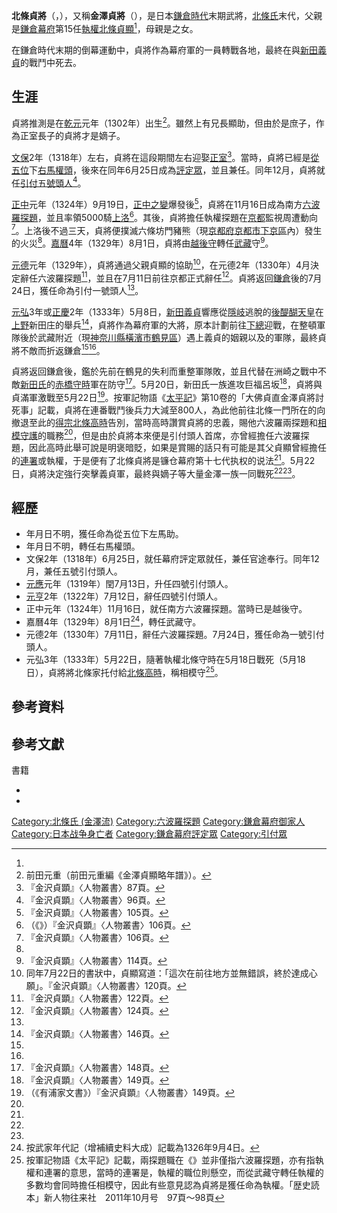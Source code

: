 {{日本武士
|名稱= 北條 貞將
|圖片名稱=Hōjō_Sadayuki.jpg 
|圖片大小= 
|圖片說明= 
|時代= [[鎌倉時代|鎌倉時代]]末期
|出生日期= [[乾元_(後二條天皇)|乾元]]元年（1302年）
|出生地點= 
|逝世日期=  [[元弘|元弘]]3年或[[正慶|正慶]]2年5月22日<ref name="鎌倉・室町p539">安田元久 編『鎌倉・室町人名事典コンパクト版』新人物往来社、1990年、p.539</ref>（1333年7月4日）
|逝世地點= 
|假名= {{lang|ja|ほうじょう さだゆき}}<br>{{lang|ja|ほうじょう さだまさ}}
|羅馬字=Hōjō Sadayuki<br>Hōjō Sadamasa
|幼名= 
|改名= 
|别名= 金澤貞將
|諡号= 
|神号= 
|戒名= 
|洗禮名= 
|墓所=   [[橫濱市|橫濱市]][[金澤區|金澤區]]的{{Link-ja|稱名寺 (橫濱市)|称名寺 (横浜市)|稱名寺}}<ref name="鎌倉・室町p539"/>
|朝廷官位=  [[從五位|從五位]]下[[馬寮|左馬助]]、[[馬寮|右馬權頭]]、[[越後國|越後]]守和[[武藏國|武藏]]守
|幕府職位= [[鎌倉幕府|鎌倉幕府]][[評定眾|評定眾]]、[[引付眾|引付頭人]]、南方[[六波羅探題|六波羅探題]]
|主君= [[守邦親王|守邦親王]]
|藩= 
|氏族= [[北條氏|北條氏]]（{{Link-ja|北條氏 (金澤流)|北条氏 (金沢流)|金澤流}}）
|父母= 父：[[北條貞顯|北條貞顯]]<br>母：{{Link-ja|北條時村 (政村流)|北条時村 (政村流)|北條時村}}之女
|養父= 
|養母= 
|兄弟= 顯助<br>顯惠<br>{{Link-ja|北條貞冬|北条貞冬}}<br>北條貞匡<br>北條貞高<br>北條貞助<br>道顯
|姐妹= 
|正室=
|側室= 
|嗣子={{Link-ja|北條忠時 (金澤流)|北条忠時 (金沢流)|北條忠時}}<br>{{Link-ja|北條淳時|北条淳時}}
|嗣女= 
|養子= 
|養女= 
}}
'''北條貞將'''（{{jpn|j=北条貞将|hg=ほうじょう さだゆき/ほうじょう さだまさ<ref name="鎌倉・室町p539"/>|rm=Hōjō Sadayuki/Hōjō Sadamasa}}，{{bd|1302年||1333年|7月4日|catIdx=Hōjō Sadayuki}}），又稱'''金澤貞將'''（{{jpn|j=金沢貞将|hg=かねさわ さだゆき|rm=Kanesawa Sadayuki}}），是日本[[鎌倉時代|鎌倉時代]]末期武將，[[北條氏|北條氏]]{{Link-ja|北條氏 (金澤流)|北条氏 (金沢流)|金澤流}}末代，父親是[[鎌倉幕府|鎌倉幕府]]第15任[[執權|執權]][[北條貞顯|北條貞顯]]<ref name="鎌倉・室町p539"/>，母親是{{Link-ja|北條時村 (政村流)|北条時村 (政村流)|北條時村}}之女。

在鎌倉時代末期的倒幕運動中，貞將作為幕府軍的一員轉戰各地，最終在與[[新田義貞|新田義貞]]的戰鬥中死去。

== 生涯 ==
貞將推測是在[[乾元_(後二條天皇)|乾元]]元年（1302年）出生<ref>前田元重（前田元重編《金澤貞顯略年譜》）。</ref>。雖然上有兄長顯助，但由於是庶子，作為正室長子的貞將才是嫡子。

[[文保|文保]]2年（1318年）左右，貞將在這段期間左右迎娶[[正室|正室]]<ref>『金沢貞顕』〈人物叢書〉87頁。</ref>。當時，貞將已經是[[從五位|從五位]]下[[馬寮|右馬權頭]]，後來在同年6月25日成為[[評定眾|評定眾]]，並且兼任{{Link-ja|官途奉行|官途奉行}}。同年12月，貞將就任[[引付眾|引付五號頭人]]<ref>『金沢貞顕』〈人物叢書〉96頁。</ref>。

[[正中|正中]]元年（1324年）9月19日，[[正中之變|正中之變]]爆發後<ref>『金沢貞顕』〈人物叢書〉105頁。</ref>，貞將在11月16日成為南方[[六波羅探題|六波羅探題]]，並且率領5000騎[[上洛|上洛]]<ref>（《{{Link-ja|花園天皇宸記|花園天皇宸記}}》）『金沢貞顕』〈人物叢書〉106頁。</ref>。其後，貞將擔任執權探題在[[京都|京都]]監視周遭動向<ref name="『金沢貞顕』〈人物叢書〉106頁。">『金沢貞顕』〈人物叢書〉106頁。</ref>。上洛後不過三天，貞將便撲滅六條坊門豬熊（現[[京都府|京都府]][[京都市|京都市]][[下京區|下京區]]內）發生的火災<ref name="『金沢貞顕』〈人物叢書〉106頁。"/>。[[嘉曆|嘉曆]]4年（1329年）8月1日，貞將由[[越後國|越後守]]轉任[[武藏國|武藏]]守<ref>『金沢貞顕』〈人物叢書〉114頁。</ref>。

[[元德|元德]]元年（1329年），貞將通過父親貞顯的協助<ref>同年7月22日的書狀中，貞顯寫道：「這次在前往地方並無錯誤，終於達成心願」。『金沢貞顕』〈人物叢書〉120頁。</ref>，在元德2年（1330年）4月決定辭任六波羅探題<ref>『金沢貞顕』〈人物叢書〉122頁。</ref>，並且在7月11日前往京都正式辭任<ref name="『金沢貞顕』〈人物叢書〉124頁。">『金沢貞顕』〈人物叢書〉124頁。</ref>。貞將返回[[鎌倉|鎌倉]]後的7月24日，獲任命為引付一號頭人<ref name="『金沢貞顕』〈人物叢書〉124頁。"/>。

[[元弘|元弘]]3年或[[正慶|正慶]]2年（1333年）5月8日，[[新田義貞|新田義貞]]響應從[[隱岐國|隱岐]]逃脫的[[後醍醐天皇|後醍醐天皇]]在[[上野國|上野]]新田庄的{{Link-ja|生品神社|生品神社}}舉兵<ref name="『金沢貞顕』〈人物叢書〉146頁。">『金沢貞顕』〈人物叢書〉146頁。</ref>，貞將作為幕府軍的大將，原本計劃前往[[下總國|下總]]{{Link-ja|下河邊莊|下河辺荘}}迎戰，在{{Link-ja|六浦|六浦|六浦庄}}整頓軍隊後於武藏{{Link-ja|鶴見川|鶴見川}}附近（現[[神奈川縣|神奈川縣]][[橫濱市|橫濱市]][[鶴見區_(橫濱市)|鶴見區]]）遇上義貞的姻親{{Link-ja|千葉貞胤|千葉貞胤}}以及{{Link-ja|小山秀朝|小山秀朝}}的軍隊，最終貞將不敵而折返鎌倉<ref name="鎌倉・室町p539"/><ref name="『金沢貞顕』〈人物叢書〉146頁。"/>。

貞將返回鎌倉後，鑑於先前在鶴見的失利而重整軍隊敗，並且代替在洲崎之戰中不敵[[新田氏|新田氏]]的[[北條守時|赤橋守時]]軍在{{Link-ja|巨福呂坂|巨福呂坂}}防守<ref>『金沢貞顕』〈人物叢書〉148頁。</ref>。5月20日，新田氏一族{{Link-ja|堀口貞滿|堀口貞満}}進攻巨福呂坂<ref name="『金沢貞顕』〈人物叢書〉149頁。">『金沢貞顕』〈人物叢書〉149頁。</ref>，貞將與貞滿軍激戰至5月22日<ref>（《有浦家文書》）『金沢貞顕』〈人物叢書〉149頁。</ref>。按軍記物語《[[太平記|太平記]]》第10卷的「大佛貞直金澤貞將討死事」記載，貞將在連番戰鬥後兵力大減至800人，為此他前往北條一門所在的{{Link-ja|東勝寺 (鎌倉市)|東勝寺 (鎌倉市)|東勝寺}}向撤退至此的[[得宗|得宗]][[北條高時|北條高時]]告別，當時高時讚賞貞將的忠義，賜他六波羅兩探題和[[相模國|相模]][[守護|守護]]的職務<ref name="『金沢貞顕』〈人物叢書〉149頁。"/>，但是由於貞將本來便是引付頭人首席，亦曾經擔任六波羅探題，因此高時此舉可說是明褒暗貶，如果是賞賜的話只有可能是其父貞顯曾經擔任的[[連署|連署]]或執權，于是便有了北條貞將是镰仓幕府第十七代执权的说法<ref name="『金沢貞顕』〈人物叢書〉149頁。"/>。5月22日，貞將決定強行突擊義貞軍，最終與嫡子{{Link-ja|北條忠時 (金澤流)|北条忠時 (金沢流)|北條忠時}}等大量金澤一族一同戰死<ref name="鎌倉・室町p539"/><ref name="『金沢貞顕』〈人物叢書〉149頁。"/>。

== 經歷 ==
*年月日不明，獲任命為從五位下左馬助。
*年月日不明，轉任右馬權頭。
*文保2年（1318年）6月25日，就任幕府評定眾就任，兼任官途奉行。同年12月，兼任五號引付頭人。
*[[元應|元應]]元年（1319年）閏7月13日，升任四號引付頭人。
*[[元亨|元亨]]2年（1322年）7月12日，辭任四號引付頭人。
*正中元年（1324年）11月16日，就任南方六波羅探題。當時已是越後守。
*嘉曆4年（1329年）8月1日<ref>按武家年代記（增補續史料大成）記載為1326年9月4日。</ref>，轉任武藏守。
*元德2年（1330年）7月11日，辭任六波羅探題。7月24日，獲任命為一號引付頭人。
*元弘3年（1333年）5月22日，隨著執權北條守時在5月18日戰死（5月18日），貞將將北條家托付給[[北條高時|北條高時]]，稱相模守<ref>按軍記物語《太平記》記載，兩探題職在《{{Link-ja|沙汰未練書|沙汰未練書}}》並非僅指六波羅探題，亦有指執權和連署的意思，當時的連署是{{Link-ja|北條茂時|北条茂時}}，執權的職位則懸空，而從武藏守轉任執權的多數均會同時擔任相模守，因此有些意見認為貞將是獲任命為執權。「歴史読本」新人物往来社　2011年10月号　97頁～98頁</ref>。

== 參考資料 ==
{{Reflist}}

== 參考文獻 ==
;書籍
* {{cite book |author={{Link-ja|安田元久|安田元久}} |script-title=ja:鎌倉・室町人名事典コンパクト版 |publisher={{Link-ja|新人物往來社|新人物往来社}} |year=1990 |isbn= 978-4404017574}}
* {{cite book |author={{Link-ja|永井晉|永井晋}} |script-title=ja:金沢貞顕 |publisher=[[吉川弘文館|吉川弘文館]] |year=2003 |isbn= 978-4642052283}}

{{六波羅探題}}

{{DEFAULTSORT:Hōjō Sadayuki}}
[[Category:北條氏_(金澤流)|Category:北條氏 (金澤流)]]
[[Category:六波羅探題|Category:六波羅探題]]
[[Category:鎌倉幕府御家人|Category:鎌倉幕府御家人]]
[[Category:日本战争身亡者|Category:日本战争身亡者]]
[[Category:鎌倉幕府評定眾|Category:鎌倉幕府評定眾]]
[[Category:引付眾|Category:引付眾]]